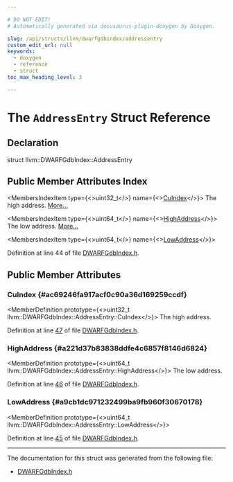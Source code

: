 ```yaml
---

# DO NOT EDIT!
# Automatically generated via docusaurus-plugin-doxygen by Doxygen.

slug: /api/structs/llvm/dwarfgdbindex/addressentry
custom_edit_url: null
keywords:
  - doxygen
  - reference
  - struct
toc_max_heading_level: 3

---
```





# The `AddressEntry` Struct Reference

<DoxygenPage pluginConfig={pluginConfig}>



## Declaration

<CodeBlock>struct llvm::DWARFGdbIndex::AddressEntry</CodeBlock>

## Public Member Attributes Index

<MembersIndex>

<MembersIndexItem
  type={<>uint32&#95;t</>}
  name={<><a href="#ac69246fa917acf0c90a36d169259ccdf">CuIndex</a></>}>
The high address. <a href="#ac69246fa917acf0c90a36d169259ccdf">More...</a>
</MembersIndexItem>

<MembersIndexItem
  type={<>uint64&#95;t</>}
  name={<><a href="#a221d37b83838ddfe4c6857f8146d6824">HighAddress</a></>}>
The low address. <a href="#a221d37b83838ddfe4c6857f8146d6824">More...</a>
</MembersIndexItem>

<MembersIndexItem
  type={<>uint64&#95;t</>}
  name={<><a href="#a9cb1dc971232499ba9fb960f30670178">LowAddress</a></>}>
</MembersIndexItem>

</MembersIndex>


Definition at line 44 of file <a href="/docs/api/files/include/include/llvm/include/llvm/debuginfo/include/llvm/debuginfo/dwarf/dwarfgdbindex-h">DWARFGdbIndex.h</a>.

<SectionDefinition>

## Public Member Attributes

### CuIndex {#ac69246fa917acf0c90a36d169259ccdf}

<MemberDefinition
  prototype={<>uint32&#95;t llvm::DWARFGdbIndex::AddressEntry::CuIndex</>}>
The high address.

Definition at line <a href="/docs/api/files/include/include/llvm/include/llvm/debuginfo/include/llvm/debuginfo/dwarf/dwarfgdbindex-h/#l00047">47</a> of file <a href="/docs/api/files/include/include/llvm/include/llvm/debuginfo/include/llvm/debuginfo/dwarf/dwarfgdbindex-h">DWARFGdbIndex.h</a>.
</MemberDefinition>

### HighAddress {#a221d37b83838ddfe4c6857f8146d6824}

<MemberDefinition
  prototype={<>uint64&#95;t llvm::DWARFGdbIndex::AddressEntry::HighAddress</>}>
The low address.

Definition at line <a href="/docs/api/files/include/include/llvm/include/llvm/debuginfo/include/llvm/debuginfo/dwarf/dwarfgdbindex-h/#l00046">46</a> of file <a href="/docs/api/files/include/include/llvm/include/llvm/debuginfo/include/llvm/debuginfo/dwarf/dwarfgdbindex-h">DWARFGdbIndex.h</a>.
</MemberDefinition>

### LowAddress {#a9cb1dc971232499ba9fb960f30670178}

<MemberDefinition
  prototype={<>uint64&#95;t llvm::DWARFGdbIndex::AddressEntry::LowAddress</>}>

Definition at line <a href="/docs/api/files/include/include/llvm/include/llvm/debuginfo/include/llvm/debuginfo/dwarf/dwarfgdbindex-h/#l00045">45</a> of file <a href="/docs/api/files/include/include/llvm/include/llvm/debuginfo/include/llvm/debuginfo/dwarf/dwarfgdbindex-h">DWARFGdbIndex.h</a>.
</MemberDefinition>

</SectionDefinition>

<hr/>

The documentation for this struct was generated from the following file:

<ul>
<li><a href="/docs/api/files/include/include/llvm/include/llvm/debuginfo/include/llvm/debuginfo/dwarf/dwarfgdbindex-h">DWARFGdbIndex.h</a></li>
</ul>

</DoxygenPage>
